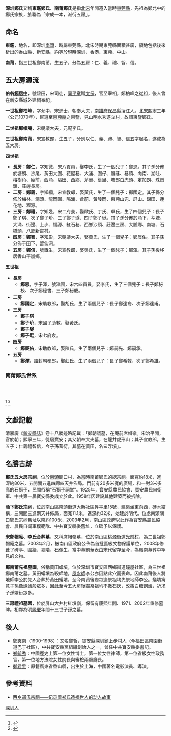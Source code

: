'''深圳鄭氏'''又稱'''東鑑鄭氏'''、'''南莆鄭氏'''是指[[北宋|北宋]]年間遷入當時[[東莞縣|東莞縣]]，先祖為鄭允中的鄭氏宗族，族聯為「宗成一本，派衍五房」。

==命名==
'''東鑑'''，地名，即深圳[[南頭_(深圳)|南頭]]，時屬東莞縣。北宋時期東莞縣面積甚廣，領地包括後來析出的香山縣、新安縣，約等於現時深圳、香港、東莞、中山。

'''南莆'''，指三世祖鄭南莆，生五子，分為五房：仁、義、禮、智、信。

==五大房源流==

'''伯翁[[鄭居中_(北宋)|鄭居中]]'''，號碧田，宋司徒，[[同平章事|同平章]]贈[[太保|太保]]，官至宰相，鄭柏峰之從祖，後人曾在新安縣城外建祠奉祀。

'''一世祖鄭柏峰'''，字允中，宋進士，朝奉大夫，[[南雄府|南雄府]][[保昌縣|保昌縣]]凌江人。[[北宋|北宋]][[熙寧|熙寧]]三年（公元1070年），宦遊至[[東莞縣|東莞縣]]之東鑒，見山明水秀遂立村，故謂東鑒鄭氏。

'''二世祖鄭帽庵'''，宋朝議大夫，元配李氏。

'''三世祖鄭南莆'''，宋宣教郎，生五子，分別以仁、義、禮、智、信五字起名，遂成為五大房。

'''四世祖'''
* '''長房：鄭仁'''，字知微，宋八貢員，娶李氏，生了一個兒子：鄭恩。其子孫分佈於塘朗、沙尾、黃田大圍、花屋巷、大涌、圍仔、廳巷、巷頭、向南、湖吐、榕樹角、庵前、西涌、隔田、西鄉、茅洲、篁里、塘郎白虎頭、定加朗、珠崗頭、莊邊長房。
* '''二房：鄭義'''，字知綱，宋宣教郎，娶黃氏，生了一個兒子：鄭國定。其子孫分佈於梅林、澗頭、龍岡圍、隔涌、倉前、黃陵岡、東莞山兜、屏山、錦田、蓮花地、瀝源。
* '''三房：鄭禮'''，字知幾，宋二府僉，娶歐氏、丁氏、卓氏，生了四個兒子：長子鄭子琪、次子鄭子玠、三子鄭子璲、四子鄭子珽。其子孫分佈於涌下、莘塘、大涌、街邊、上步、福源、紅石巷、西鄉沙頭、莊邊三房、大鵬鄉、南塘、石橋頭、八鄉新畬村。
* '''四房：鄭智'''，字知彰，宋朝議大夫，娶黃氏，生了一個兒子：鄭辰佑。其子孫分佈于田下、留仙洞。
* '''五房：鄭信'''，號鐵生，宋宣教郎，娶吳氏，生了一個兒子：鄭渾。其子孫後移居香山平嵐鄉。

'''五世祖'''
* '''長房'''
**'''鄭恩'''，字子澤，號滋圃，宋六四貢員，娶李氏，生了三個兒子：長子鄭秘校、次子鄭秘書、三子鄭秘慶。
* '''二房'''
**'''鄭國定'''，宋助教郎，娶胡氏，生了兩個兒子：長子鄭達裔、次子鄭達甫。
* '''三房'''
**'''鄭子琪'''
**'''鄭子玠'''，宋國子助教，娶黃氏。
**'''鄭子璲'''
**'''鄭子珽'''，宋七府僉。
* '''四房'''
**'''鄭辰佑'''，宋助教郎，娶陳氏，生了兩個兒子：鄭嗣先、鄭嗣承。
* '''五房'''
**'''鄭渾'''，誥封朝奉郎，娶莊氏，生了兩個兒子：長子鄭希韓、次子鄭希雄。

===南莆鄭氏世系===
<br>
{{familytree/start}}
{{familytree |伯翁|~|~|~|~|~|柏峰| | | | | | | | | | |柏峰=柏峰|伯翁=伯翁}}
{{familytree | | | | | | | | | |!| | | | | | | | | |}}
{{familytree | | | | | | | | |帽庵| | | | | |帽庵=帽庵}}
{{familytree | | | | | | | | | |!| | | | | | | | | |}}
{{familytree | | | | | | | | |南莆| | | | | |南莆=南莆}}
{{familytree | |,|-|-|-|-|-|-|-|+|-|-|-|-|-|-|-|.| | }}
{{familytree | 仁 | | 義 | | 禮 | | 智 | | 信 |仁=仁|義=義|禮=禮|智=智|信=信}}
{{familytree/end}}

<br>
<ref>{{cite web |author1=彭全民、廖虹雷 |title=鄭朝奉：千年前遷播深圳成望族 |url=http://203.91.55.40:9000/b5/sso.sz.gov.cn/sdaj/dawh/szzg/201309/t20130906_2210207.htm# |access-date=2018-08-08 |archive-date=2018-08-08 |archive-url=https://web.archive.org/web/20180808203225/http://203.91.55.40:9000/b5/sso.sz.gov.cn/sdaj/dawh/szzg/201309/t20130906_2210207.htm |dead-url=no }}</ref>
<ref>{{cite web |author1=鄭國強 |title=以地師殉葬的深圳劍脊龍穴 |url=http://fengshui-magazine.com.hk/No.63-Sep02/A6.htm |access-date=2018-08-08 |archive-date=2015-03-14 |archive-url=https://web.archive.org/web/20150314193313/http://fengshui-magazine.com.hk/No.63-Sep02/A6.htm |dead-url=no }}</ref>

==文獻記載==
清嘉慶《[[新安縣誌|新安縣誌]]》卷十八勝迹略記載：「鄭朝議墓，在庵前席帽嶺。宋治平間，官於朝；熙寧三年，徙居寶安；其父朝奉大夫墓，在龍井虎形山；其子宣教郎，生五子：仁義禮智信，今子孫蕃衍，其墓在黃田，名曰浮墳」。

==名勝古跡==
'''鄭氏五大房宗祠'''，位於[[南頭_(深圳)|南頭]]關口村，為當時南莆鄭氏的總宗祠。面寬約18米，進深約80米，五開間五進四廊四天井佈局。門前有20多米寬的廣場，和一對3米多高的石獅子，民間俗稱“石獅子祠堂”。1925年，寶安縣農民協會、寶安農民自衛軍、中共第一屆寶安縣委成立於此。1958年因建設其他建築而被拆除。

'''涌下鄭氏宗祠'''，位於南山區南頭街道大新社區昇平里15號，建築坐東向西，磚木結構，三開間三進兩天井佈局，面寬11.1米，進深約32米，始建於明代。位處南頭關口鄭氏宗祠舊址以南約100米，2003年2月，南山區政府以此作為寶安縣農民協會、農民自衛軍模範隊、中共寶安縣委舊址，立碑予以保護。

'''宋鄭帽庵、李氏合葬墓'''，又稱席帽嶺墓，位於南山區桃源街道[[光前村|光前村]]，為二世祖鄭帽庵之墓。2003年2月，被南山區政府公佈為首批區級文物保護單位，2008年修葺了碑亭、圍牆、臺階、石像生，當中墓前華表由宋代留存至今，為嶺南墓葬中罕見的文物。

'''鄭南莆先祖墓園'''，俗稱黃田蟻墳，位於深圳市寶安區西鄉街道鐘屋社區，為三世祖鄭南莆之墓。黃田蟻墳為殺師地，[[風水師|風水師]]李公亦因點此穴而喪命。因此南莆後人將地師李公於先人合葬於黃田蟻墳，至今南莆後裔每逢祭祖均先祭地師李公。蟻墳寓意子孫像螞蟻般眾多，因此至今五大房後裔祭祖均不撒石灰，改撒白糖飼蟻，祈求子孫繁衍眾多。

'''三房禮祖墓園'''，位於屏山大井村紅墳嶺，保留有康熙年間、1971、2002年重修墓碑。相鄰為明[[隆慶_(明朝)|隆慶]]年間十三世子孫之墓。

==後人==
* [[鄭奭南|鄭奭南]]（1900-1998）：又名鄭哲，寶安縣深圳鎮上步村人（今福田區南園街道巴丁社區），中共寶安縣黨組織創始人之一，曾任​​中共寶安縣委書記。
* [[郑毓秀|郑毓秀]]：中國歷史上第一位女性博士，第一位女性律師，第一位省級女性政務官，第一位地方法院女性院長與審檢兩廳廳長。
* [[鄭君里|鄭君里]]：原籍廣東省香山縣，出生於上海，中國著名電影演員、導演。

==參考資料==
* [http://www.cazheng.com/news.asp?id=431 西乡郑氏宗祠——记录着郑氏造福世人的动人故事]{{dead link|date=2018年3月 |bot=InternetArchiveBot |fix-attempted=yes }}
[[Category:深圳人|]]